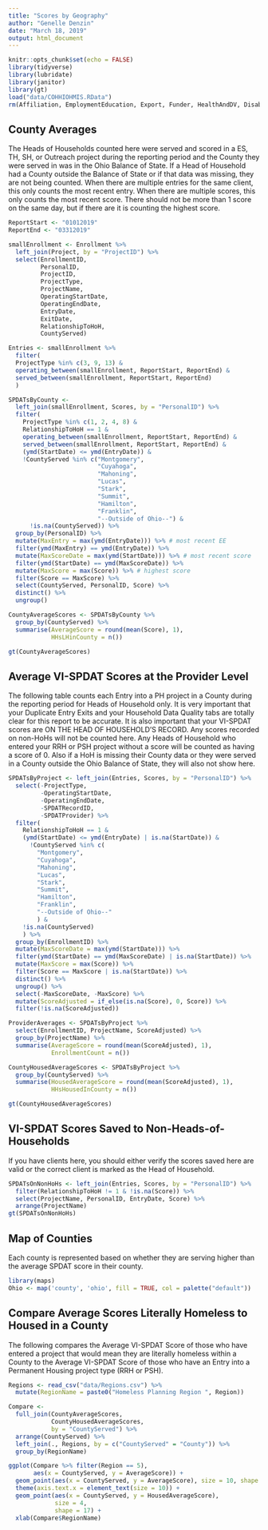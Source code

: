 ```yaml
---
title: "Scores by Geography"
author: "Genelle Denzin"
date: "March 18, 2019"
output: html_document
---
```


```r
knitr::opts_chunk$set(echo = FALSE)
library(tidyverse)
library(lubridate)
library(janitor)
library(gt)
load("data/COHHIOHMIS.RData")
rm(Affiliation, EmploymentEducation, Export, Funder, HealthAndDV, Disabilities, IncomeBenefits, Geography, Inventory, Offers, Organization, ProjectCoC, Services, VeteranCE)
```

## County Averages

The Heads of Households counted here were served and scored in a ES, TH, SH, or Outreach project during the reporting period and the County they were served in was in the Ohio Balance of State. If a Head of Household had a County outside the Balance of State or if that data was missing, they are not being counted. When there are multiple entries for the same client, this only counts the most recent entry. When there are multiple scores, this only counts the most recent score. There should not be more than 1 score on the same day, but if there are it is counting the highest score.

```r
ReportStart <- "01012019"
ReportEnd <- "03312019"

smallEnrollment <- Enrollment %>% 
  left_join(Project, by = "ProjectID") %>%
  select(EnrollmentID, 
         PersonalID,
         ProjectID,
         ProjectType,
         ProjectName,
         OperatingStartDate,
         OperatingEndDate,
         EntryDate,
         ExitDate,
         RelationshipToHoH,
         CountyServed)

Entries <- smallEnrollment %>%
  filter(
  ProjectType %in% c(3, 9, 13) &
  operating_between(smallEnrollment, ReportStart, ReportEnd) &
  served_between(smallEnrollment, ReportStart, ReportEnd)
  )

SPDATsByCounty <-
  left_join(smallEnrollment, Scores, by = "PersonalID") %>%
  filter(
    ProjectType %in% c(1, 2, 4, 8) &
    RelationshipToHoH == 1 & 
    operating_between(smallEnrollment, ReportStart, ReportEnd) &
    served_between(smallEnrollment, ReportStart, ReportEnd) & 
    (ymd(StartDate) <= ymd(EntryDate)) & 
    !CountyServed %in% c("Montgomery", 
                         "Cuyahoga", 
                         "Mahoning", 
                         "Lucas", 
                         "Stark", 
                         "Summit", 
                         "Hamilton", 
                         "Franklin",
                         "--Outside of Ohio--") &
      !is.na(CountyServed)) %>%
  group_by(PersonalID) %>%
  mutate(MaxEntry = max(ymd(EntryDate))) %>% # most recent EE
  filter(ymd(MaxEntry) == ymd(EntryDate)) %>%  
  mutate(MaxScoreDate = max(ymd(StartDate))) %>% # most recent score
  filter(ymd(StartDate) == ymd(MaxScoreDate)) %>%
  mutate(MaxScore = max(Score)) %>% # highest score
  filter(Score == MaxScore) %>%
  select(CountyServed, PersonalID, Score) %>%
  distinct() %>%
  ungroup()

CountyAverageScores <- SPDATsByCounty %>%
  group_by(CountyServed) %>%
  summarise(AverageScore = round(mean(Score), 1), 
            HHsLHinCounty = n())

gt(CountyAverageScores)
```

## Average VI-SPDAT Scores at the Provider Level

The following table counts each Entry into a PH project in a County during the reporting period for Heads of Household only. It is very important that your Duplicate Entry Exits and your Household Data Quality tabs are totally clear for this report to be accurate. It is also important that your VI-SPDAT scores are ON THE HEAD OF HOUSEHOLD'S RECORD. Any scores recorded on non-HoHs will not be counted here. Any Heads of Household who entered your RRH or PSH project without a score will be counted as having a score of 0. Also if a HoH is missing their County data or they were served in a County outside the Ohio Balance of State, they will also not show here.

```r

SPDATsByProject <- left_join(Entries, Scores, by = "PersonalID") %>%
  select(-ProjectType,
         -OperatingStartDate,
         -OperatingEndDate,
         -SPDATRecordID,
         -SPDATProvider) %>%
  filter(
    RelationshipToHoH == 1 &
    (ymd(StartDate) <= ymd(EntryDate) | is.na(StartDate)) &
      !CountyServed %in% c(
        "Montgomery",
        "Cuyahoga",
        "Mahoning",
        "Lucas",
        "Stark",
        "Summit",
        "Hamilton",
        "Franklin",
        "--Outside of Ohio--"
        ) &
    !is.na(CountyServed)
    ) %>%
  group_by(EnrollmentID) %>%
  mutate(MaxScoreDate = max(ymd(StartDate))) %>%
  filter(ymd(StartDate) == ymd(MaxScoreDate) | is.na(StartDate)) %>%
  mutate(MaxScore = max(Score)) %>%
  filter(Score == MaxScore | is.na(StartDate)) %>%
  distinct() %>%
  ungroup() %>%
  select(-MaxScoreDate, -MaxScore) %>%
  mutate(ScoreAdjusted = if_else(is.na(Score), 0, Score)) %>%
  filter(!is.na(ScoreAdjusted))

ProviderAverages <- SPDATsByProject %>%
  select(EnrollmentID, ProjectName, ScoreAdjusted) %>%
  group_by(ProjectName) %>%
  summarise(AverageScore = round(mean(ScoreAdjusted), 1),
            EnrollmentCount = n())

CountyHousedAverageScores <- SPDATsByProject %>%
  group_by(CountyServed) %>%
  summarise(HousedAverageScore = round(mean(ScoreAdjusted), 1),
            HHsHousedInCounty = n())

gt(CountyHousedAverageScores)

```

## VI-SPDAT Scores Saved to Non-Heads-of-Households

If you have clients here, you should either verify the scores saved here are valid or the correct client is marked as the Head of Household.

```r
SPDATsOnNonHoHs <- left_join(Entries, Scores, by = "PersonalID") %>%
  filter(RelationshipToHoH != 1 & !is.na(Score)) %>%
  select(ProjectName, PersonalID, EntryDate, Score) %>%
  arrange(ProjectName)
gt(SPDATsOnNonHoHs)
```

## Map of Counties 

Each county is represented based on whether they are serving higher than the average SPDAT score in their county.

```r
library(maps)
Ohio <- map('county', 'ohio', fill = TRUE, col = palette("default"))

```



## Compare Average Scores Literally Homeless to Housed in a County

The following compares the Average VI-SPDAT Score of those who have entered a project that would mean they are literally homeless within a County to the Average VI-SPDAT Score of those who have an Entry into a Permanent Housing project type (RRH or PSH).

```r
Regions <- read_csv("data/Regions.csv") %>%
  mutate(RegionName = paste0("Homeless Planning Region ", Region))

Compare <- 
  full_join(CountyAverageScores, 
            CountyHousedAverageScores, 
            by = "CountyServed") %>%
  arrange(CountyServed) %>%
  left_join(., Regions, by = c("CountyServed" = "County")) %>%
  group_by(RegionName)

ggplot(Compare %>% filter(Region == 5), 
       aes(x = CountyServed, y = AverageScore)) + 
  geom_point(aes(x = CountyServed, y = AverageScore), size = 10, shape = 95) +
  theme(axis.text.x = element_text(size = 10)) +
  geom_point(aes(x = CountyServed, y = HousedAverageScore), 
             size = 4, 
             shape = 17) +
  xlab(Compare$RegionName)
```

